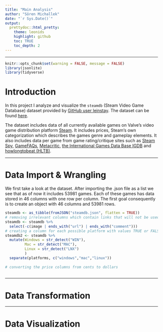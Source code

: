```yaml
---
title: "Main Analysis"
author: "Sören Michallek"
date: "`r Sys.Date()`"
output:
  prettydoc::html_pretty:
    theme: leonids
    highlight: github
    toc: TRUE
    toc_depth: 2
---
```


*************

```r
knitr::opts_chunk$set(warning = FALSE, message = FALSE)
library(jsonlite)
library(tidyverse)
```
# Introduction

In this project I analyze and visualize the `steamdb` (Steam Video Game Database) dataset provided by [GitHub user leinstay](https://github.com/leinstay/).
The dataset can be found [here](https://github.com/leinstay/steamdb).

The dataset includes data of all currently available games on Valve's video game distribution platform [Steam](https://store.steampowered.com/). It includes prices, Steam's own categorization which describes the games genre and gameplay elements. It also includes data per game from game rating/critique sites such as [Steam Spy](https://steamspy.com/), [GameFAQs](https://gamefaqs.gamespot.com/), [Metacritic](https://www.metacritic.com/), [the International Games Data Base IGDB](https://www.igdb.com/) and [howlongtobeat (HLTB)](https://howlongtobeat.com/).

*************
# Data Import & Wrangling

We first take a look at the dataset. After importing the .json file as a list we see that as of now it includes 53981 games. Each of these games has data stored in 46 columns with one row per column.
The first goal consequently is to create an object with 46 columns and 53981 rows.

```r
steamdb <- as_tibble(fromJSON("steamdb.json", flatten = TRUE))
# removing irrelevant columns which contain links that will not be used for this analysis
steamdb <- steamdb %>% 
  select(-c(image | ends_with("url") | ends_with("comment")))
# creating a column for each possible platform with values TRUE or FALSE
steamdb2 <- steamdb %>% 
  mutate(Windows = str_detect("WIN"),
         Mac = str_detect("MAC"),
         Linux = str_detect("LNX")
         )
  separate(platforms, c("windows","mac","linux"))
  
# converting the price columns from cents to dollars
  
```



*************

# Data Transformation


*************

# Data Visualization

